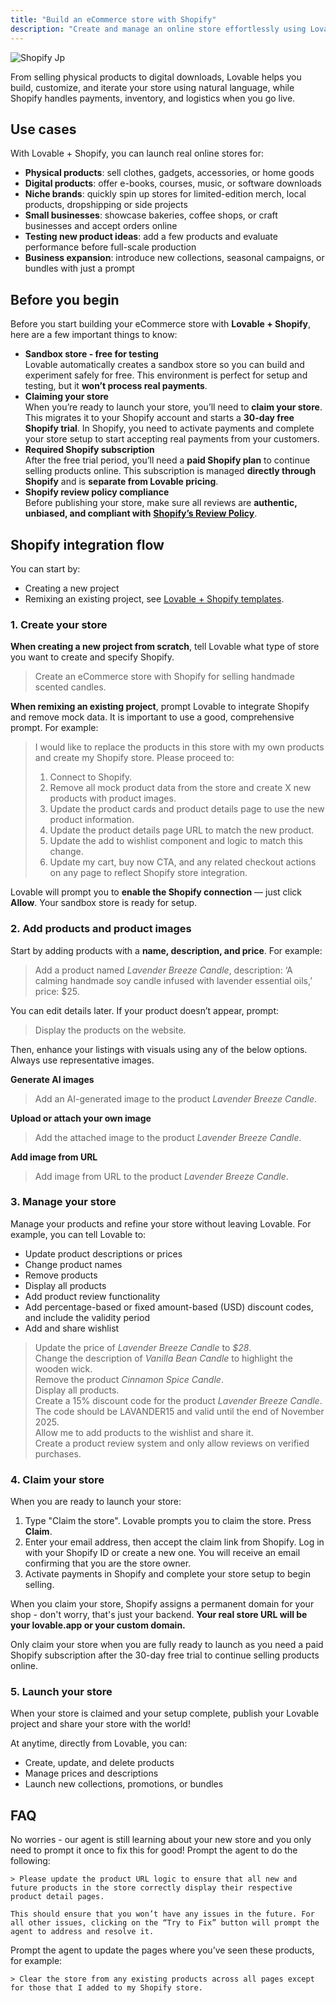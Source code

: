```yaml
---
title: "Build an eCommerce store with Shopify"
description: "Create and manage an online store effortlessly using Lovable + Shopify"
---
```


![Shopify Jp](/images/shopify.jpg)

From selling physical products to digital downloads, Lovable helps you build, customize, and iterate your store using natural language, while Shopify handles payments, inventory, and logistics when you go live.

## Use cases

With Lovable + Shopify, you can launch real online stores for:

- **Physical products**: sell clothes, gadgets, accessories, or home goods
- **Digital products**: offer e-books, courses, music, or software downloads
- **Niche brands**: quickly spin up stores for limited-edition merch, local products, dropshipping or side projects
- **Small businesses**: showcase bakeries, coffee shops, or craft businesses and accept orders online
- **Testing new product ideas**: add a few products and evaluate performance before full-scale production
- **Business expansion**: introduce new collections, seasonal campaigns, or bundles with just a prompt

## Before you begin

Before you start building your eCommerce store with **Lovable + Shopify**, here are a few important things to know:

- **Sandbox store - free for testing**\
  Lovable automatically creates a sandbox store so you can build and experiment safely for free. This environment is perfect for setup and testing, but it **won’t process real payments**.
- **Claiming your store**\
  When you’re ready to launch your store, you’ll need to **claim your store**. This migrates it to your Shopify account and starts a **30-day free Shopify trial**. In Shopify, you need to activate payments and complete your store setup to start accepting real payments from your customers.
- **Required Shopify subscription**\
  After the free trial period, you’ll need a **paid Shopify plan** to continue selling products online. This subscription is managed **directly through Shopify** and is **separate from Lovable pricing**.
- **Shopify review policy compliance**\
  Before publishing your store, make sure all reviews are **authentic, unbiased, and compliant with** [**Shopify’s Review Policy**](https://help.shopify.com/en/partners/help-support/faq/reviews).

## Shopify integration flow

You can start by:

- Creating a new project
- Remixing an existing project, see [Lovable + Shopify templates](https://lovable.dev/shopify).

### 1. Create your store

**When creating a new project from scratch**, tell Lovable what type of store you want to create and specify Shopify.

> Create an eCommerce store with Shopify for selling handmade scented candles.

**When remixing an existing project**, prompt Lovable to integrate Shopify and remove mock data. It is important to use a good, comprehensive prompt. For example:

> I would like to replace the products in this store with my own products and create my Shopify store. Please proceed to:
>
> 1. Connect to Shopify.
> 2. Remove all mock product data from the store and create X new products with product images.
> 3. Update the product cards and product details page to use the new product information.
> 4. Update the product details page URL to match the new product.
> 5. Update the add to wishlist component and logic to match this change.
> 6. Update my cart, buy now CTA, and any related checkout actions on any page to reflect Shopify store integration.

Lovable will prompt you to **enable the Shopify connection** — just click **Allow**. Your sandbox store is ready for setup.

### 2. Add products and product images

Start by adding products with a **name, description, and price**. For example:

> Add a product named _Lavender Breeze Candle_, description: ‘A calming handmade soy candle infused with lavender essential oils,’ price: \$25.

You can edit details later. If your product doesn’t appear, prompt:

> Display the products on the website.

Then, enhance your listings with visuals using any of the below options. Always use representative images.

**Generate AI images**

> Add an AI-generated image to the product _Lavender Breeze Candle_.

**Upload or attach your own image**

> Add the attached image to the product _Lavender Breeze Candle_.

**Add image from URL**

> Add image from URL to the product _Lavender Breeze Candle_.

### 3. Manage your store

Manage your products and refine your store without leaving Lovable. For example, you can tell Lovable to:

- Update product descriptions or prices
- Change product names
- Remove products
- Display all products
- Add product review functionality
- Add percentage-based or fixed amount-based (USD) discount codes, and include the validity period
- Add and share wishlist

> Update the price of _Lavender Breeze Candle_ to _\$28_.\
> Change the description of _Vanilla Bean Candle_ to highlight the wooden wick. \
> Remove the product _Cinnamon Spice Candle_.\
> Display all products.\
> Create a 15% discount code for the product _Lavender Breeze Candle_. The code should be LAVANDER15 and valid until the end of November 2025. \
> Allow me to add products to the wishlist and share it.\
> Create a product review system and only allow reviews on verified purchases. 

### 4. Claim your store

When you are ready to launch your store:

1. Type "Claim the store". Lovable prompts you to claim the store. Press **Claim**.
2. Enter your email address, then accept the claim link from Shopify. Log in with your Shopify ID or create a new one. You will receive an email confirming that you are the store owner.
4. Activate payments in Shopify and complete your store setup to begin selling.

When you claim your store, Shopify assigns a permanent domain for your shop - don't worry, that's just your backend. **Your real store URL will be your lovable.app or your custom domain.**

<Warning>
  Only claim your store when you are fully ready to launch as you need a paid Shopify subscription  after the 30-day free trial to continue selling products online.
</Warning>

### 5. Launch your store

When your store is claimed and your setup complete, publish your Lovable project and share your store with the world!

At anytime, directly from Lovable, you can:

- Create, update, and delete products
- Manage prices and descriptions
- Launch new collections, promotions, or bundles

## FAQ

<AccordionGroup>
  <Accordion title="I added my products to a remixed project, but the link to the product page is broken. How do I fix that?">
    No worries - our agent is still learning about your new store and you only need to prompt it once to fix this for good! Prompt the agent to do the following:

    > Please update the product URL logic to ensure that all new and future products in the store correctly display their respective product detail pages.

    This should ensure that you won’t have any issues in the future. For all other issues, clicking on the “Try to Fix” button will prompt the agent to address and resolve it. 
  </Accordion>
  <Accordion title="I am still seeing some mock products in my remixed project, how can I remove them?">
    Prompt the agent to update the pages where you’ve seen these products, for example:

    > Clear the store from any existing products across all pages except for those that I added to my Shopify store.
  </Accordion>
</AccordionGroup>